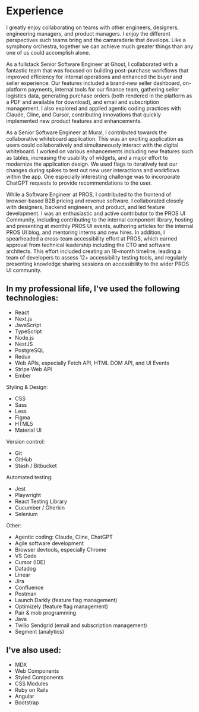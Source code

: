 # Experience

I greatly enjoy collaborating on teams with other engineers, designers, engineering managers, and product managers. I enjoy the different perspectives such teams bring and the camaraderie that develops. Like a symphony orchestra, together we can achieve much greater things than any one of us could accomplish alone.

As a fullstack Senior Software Engineer at Ghost, I collaborated with a fantastic team that was focused on building post-purchase workflows that improved efficiency for internal operations and enhanced the buyer and seller experience. Our features included a brand-new seller dashboard, on-platform payments, internal tools for our finance team, gathering seller logistics data, generating purchase orders (both rendered in the platform as a PDF and available for download), and email and subscription management. I also explored and applied agentic coding practices with Claude, Cline, and Cursor, contributing innovations that quickly implemented new product features and enhancements.

As a Senior Software Engineer at Mural, I contributed towards the collaborative whiteboard application. This was an exciting application as users could collaboratively and simultaneously interact with the digital whiteboard. I worked on various enhancements including new features such as tables, increasing the usability of widgets, and a major effort to modernize the application design. We used flags to iteratively test our changes during spikes to test out new user interactions and workflows within the app. One especially interesting challenge was to incorporate ChatGPT requests to provide recommendations to the user.

While a Software Engineer at PROS, I contributed to the frontend of browser-based B2B pricing and revenue software. I collaborated closely with designers, backend engineers, and product, and led feature development. I was an enthusiastic and active contributor to the PROS UI Community, including contributing to the internal component library, hosting and presenting at monthly PROS UI events, authoring articles for the internal PROS UI blog, and mentoring interns and new hires. In addition, I spearheaded a cross-team accessibility effort at PROS, which earned approval from technical leadership including the CTO and software architects. This effort included creating an 18-month timeline, leading a team of developers to assess 12+ accessibility testing tools, and regularly presenting knowledge sharing sessions on accessibility to the wider PROS UI community.

## In my professional life, I've used the following technologies:

- React
- Next.js
- JavaScript
- TypeScript
- Node.js
- NestJS
- PostgreSQL
- Redux
- Web APIs, especially Fetch API, HTML DOM API, and UI Events
- Stripe Web API
- Ember

Styling & Design:

- CSS
- Sass
- Less
- Figma
- HTML5
- Material UI

Version control:

- Git
- GitHub
- Stash / Bitbucket

Automated testing:

- Jest
- Playwright
- React Testing Library
- Cucumber / Gherkin
- Selenium

Other:

- Agentic coding: Claude, Cline, ChatGPT
- Agile software development
- Browser devtools, especially Chrome
- VS Code
- Cursor (IDE)
- Datadog
- Linear
- Jira
- Confluence
- Postman
- Launch Darkly (feature flag management)
- Optimizely (feature flag management)
- Pair & mob programming
- Java
- Twilio Sendgrid (email and subscription management)
- Segment (analytics)

## I've also used:

- MDX
- Web Components
- Styled Components
- CSS Modules
- Ruby on Rails
- Angular
- Bootstrap
